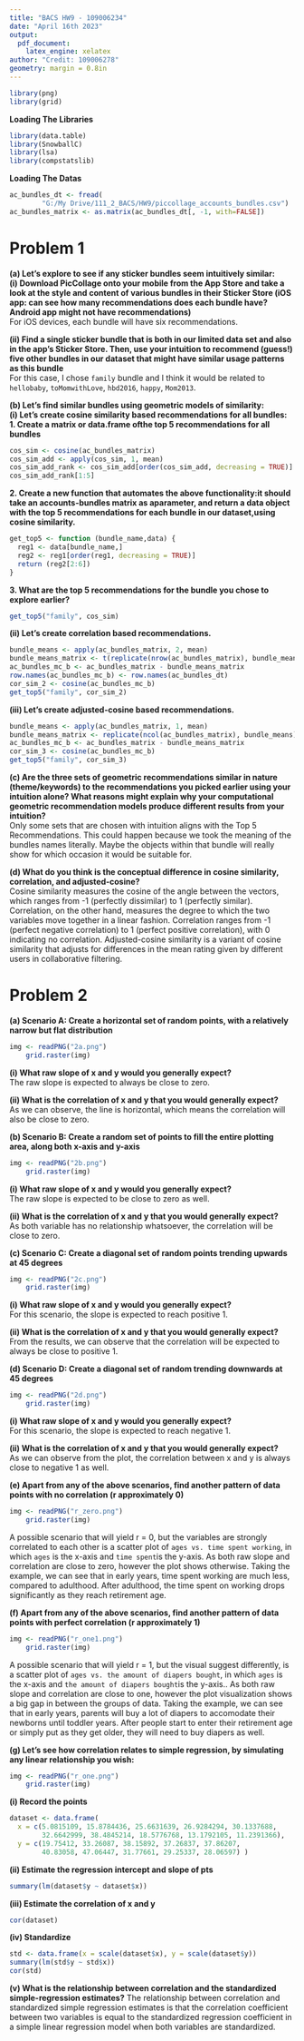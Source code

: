 ---
title: "BACS HW9 - 109006234"
date: "April 16th 2023"
output:
  pdf_document:
    latex_engine: xelatex
author: "Credit: 109006278"
geometry: margin = 0.8in
---

```{r, echo=FALSE}
library(png)
library(grid)
```
**Loading The Libraries**
```{r}
library(data.table)
library(SnowballC)
library(lsa)
library(compstatslib)
```

**Loading The Datas**
```{r}
ac_bundles_dt <- fread(
        "G:/My Drive/111_2_BACS/HW9/piccollage_accounts_bundles.csv")
ac_bundles_matrix <- as.matrix(ac_bundles_dt[, -1, with=FALSE])
```

# Problem 1
**(a) Let’s explore to see if any sticker bundles seem intuitively similar:** \
**(i) Download PicCollage onto your mobile from the App Store and take a look at the style and content of various bundles in their Sticker Store (iOS app: can see how many recommendations does each bundle have? Android app might not have recommendations)** \
For iOS devices, each bundle will have six recommendations.

**(ii) Find a single sticker bundle that is both in our limited data set and also in the app’s Sticker Store. Then, use your intuition to recommend (guess!) five other bundles in our dataset that might have similar usage patterns as this bundle** \
For this case, I chose `family` bundle and I think it would be related to `hellobaby`, `toMomwithLove`, `hbd2016`, `happy`, `Mom2013`.

**(b) Let’s find similar bundles using geometric models of similarity:** \
**(i) Let’s create cosine similarity based recommendations for all bundles:** \
**1. Create a matrix or data.frame ofthe top 5 recommendations for all bundles**
```{r}
cos_sim <- cosine(ac_bundles_matrix)
cos_sim_add <- apply(cos_sim, 1, mean)
cos_sim_add_rank <- cos_sim_add[order(cos_sim_add, decreasing = TRUE)]
cos_sim_add_rank[1:5]
```
**2. Create a new function that automates the above functionality:it should take an accounts-bundles matrix as aparameter, and return a data object with the top 5 recommendations for each bundle in our dataset,using cosine similarity.**
```{r}
get_top5 <- function (bundle_name,data) {
  reg1 <- data[bundle_name,]
  reg2 <- reg1[order(reg1, decreasing = TRUE)]
  return (reg2[2:6])
}
```
**3. What are the top 5 recommendations for the bundle you chose to explore earlier?**
```{r}
get_top5("family", cos_sim)
```

**(ii) Let’s create correlation based recommendations.** \
```{r}
bundle_means <- apply(ac_bundles_matrix, 2, mean)
bundle_means_matrix <- t(replicate(nrow(ac_bundles_matrix), bundle_means))
ac_bundles_mc_b <- ac_bundles_matrix - bundle_means_matrix
row.names(ac_bundles_mc_b) <- row.names(ac_bundles_dt)
cor_sim_2 <- cosine(ac_bundles_mc_b)
get_top5("family", cor_sim_2)
```
**(iii) Let’s create adjusted-cosine based recommendations.** \
```{r}
bundle_means <- apply(ac_bundles_matrix, 1, mean)
bundle_means_matrix <- replicate(ncol(ac_bundles_matrix), bundle_means)
ac_bundles_mc_b <- ac_bundles_matrix - bundle_means_matrix
cor_sim_3 <- cosine(ac_bundles_mc_b)
get_top5("family", cor_sim_3)
```

**(c) Are the three sets of geometric recommendations similar in nature (theme/keywords) to the recommendations you picked earlier using your intuition alone? What reasons might explain why your computational geometric recommendation models produce different results from your intuition?** \
Only some sets that are chosen with intuition aligns with the Top 5 Recommendations. This could happen because we took the meaning of the bundles names literally. Maybe the objects within that bundle will really show for which occasion it would be suitable for. 

**(d) What do you think is the conceptual difference in cosine similarity, correlation, and adjusted-cosine?** \
Cosine similarity measures the cosine of the angle between the vectors, which ranges from -1 (perfectly dissimilar) to 1 (perfectly similar). Correlation, on the other hand, measures the degree to which the two variables move together in a linear fashion. Correlation ranges from -1 (perfect negative correlation) to 1 (perfect positive correlation), with 0 indicating no correlation. Adjusted-cosine similarity is a variant of cosine similarity that adjusts for differences in the mean rating given by different users in collaborative filtering.

# Problem 2
**(a) Scenario A: Create a horizontal set of random points, with a relatively narrow but flat distribution**
```{r, out.width = '65%', fig.align = "center", echo=FALSE}
img <- readPNG("2a.png")
    grid.raster(img)
```
**(i) What raw slope of x and y would you generally expect?** \
The raw slope is expected to always be close to zero. 

**(ii) What is the correlation of x and y that you would generally expect?** \
As we can observe, the line is horizontal, which means the correlation will also be close to zero.

**(b) Scenario B: Create a random set of points to fill the entire plotting area, along both x-axis and y-axis**
```{r, out.width = '65%', fig.align = "center", echo=FALSE}
img <- readPNG("2b.png")
    grid.raster(img)
```
**(i) What raw slope of x and y would you generally expect?** \
The raw slope is expected to be close to zero as well. 

**(ii) What is the correlation of x and y that you would generally expect?** \
As both variable has no relationship whatsoever, the correlation will be close to zero. 

**(c) Scenario C: Create a diagonal set of random points trending upwards at 45 degrees**
```{r, out.width = '65%', fig.align = "center", echo=FALSE}
img <- readPNG("2c.png")
    grid.raster(img)
```
**(i) What raw slope of x and y would you generally expect?** \
For this scenario, the slope is expected to reach positive 1. 

**(ii) What is the correlation of x and y that you would generally expect?** \
From the results, we can observe that the correlation will be expected to always be close to positive 1.

**(d) Scenario D: Create a diagonal set of random trending downwards at 45 degrees**
```{r, out.width = '65%', fig.align = "center", echo=FALSE}
img <- readPNG("2d.png")
    grid.raster(img)
```
**(i) What raw slope of x and y would you generally expect?** \
For this scenario, the slope is expected to reach negative 1. 

**(ii) What is the correlation of x and y that you would generally expect?** \
As we can observe from the plot, the correlation between x and y is always close to negative 1 as well.

**(e) Apart from any of the above scenarios, find another pattern of data points with no correlation (r approximately 0)**
```{r, out.width = '65%', fig.align = "center", echo=FALSE}
img <- readPNG("r_zero.png")
    grid.raster(img)
```
A possible scenario that will yield r = 0, but the variables are strongly correlated to each other is a scatter plot of `ages vs. time spent working`, in which `ages` is the x-axis and `time spent`is the y-axis. As both raw slope and correlation are close to zero, however the plot shows otherwise. Taking the example, we can see that in early years, time spent working are much less, compared to adulthood. After adulthood, the time spent on working drops significantly as they reach retirement age. 

**(f) Apart from any of the above scenarios, find another pattern of data points with perfect correlation (r approximately 1)**
```{r, out.width = '65%', fig.align = "center", echo=FALSE}
img <- readPNG("r_one1.png")
    grid.raster(img)
```
A possible scenario that will yield r = 1, but the visual suggest differently, is a scatter plot of `ages vs. the amount of diapers bought`,  in which `ages` is the x-axis and `the amount of diapers bought`is the y-axis.. As both raw slope and correlation are close to one, however the plot visualization shows a big gap in between the groups of data. Taking the example, we can see that in early years, parents will buy a lot of diapers to accomodate their newborns until toddler years. After people start to enter their retirement age or simply put as they get older, they will need to buy diapers as well. 

**(g) Let’s see how correlation relates to simple regression, by simulating any linear relationship you wish:**
```{r, out.width = '65%', fig.align = "center", echo=FALSE}
img <- readPNG("r_one.png")
    grid.raster(img)
```
**(i) Record the points**
```{r}
dataset <- data.frame(
  x = c(5.0815109, 15.8784436, 25.6631639, 26.9284294, 30.1337688,
        32.6642999, 38.4845214, 18.5776768, 13.1792105, 11.2391366), 
  y = c(19.75412, 33.26087, 38.15892, 37.26837, 37.86207,
        40.83058, 47.06447, 31.77661, 29.25337, 28.06597) )
```
**(ii) Estimate the regression intercept and slope of pts**
```{r}
summary(lm(dataset$y ~ dataset$x))
```

**(iii) Estimate the correlation of x and y**
```{r}
cor(dataset)
```

**(iv) Standardize**
```{r}
std <- data.frame(x = scale(dataset$x), y = scale(dataset$y))
summary(lm(std$y ~ std$x))
cor(std)
```

**(v) What is the relationship between correlation and the standardized simple-regression estimates?**
The relationship between correlation and standardized simple regression estimates is that the correlation coefficient between two variables is equal to the standardized regression coefficient in a simple linear regression model when both variables are standardized.